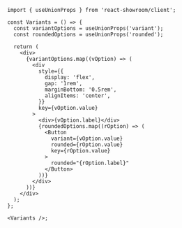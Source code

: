 ```tsx
import { useUnionProps } from 'react-showroom/client';

const Variants = () => {
  const variantOptions = useUnionProps('variant');
  const roundedOptions = useUnionProps('rounded');

  return (
    <div>
      {variantOptions.map((vOption) => (
        <div
          style={{
            display: 'flex',
            gap: '1rem',
            marginBottom: '0.5rem',
            alignItems: 'center',
          }}
          key={vOption.value}
        >
          <div>{vOption.label}</div>
          {roundedOptions.map((rOption) => (
            <Button
              variant={vOption.value}
              rounded={rOption.value}
              key={rOption.value}
            >
              rounded="{rOption.label}"
            </Button>
          ))}
        </div>
      ))}
    </div>
  );
};

<Variants />;
```

